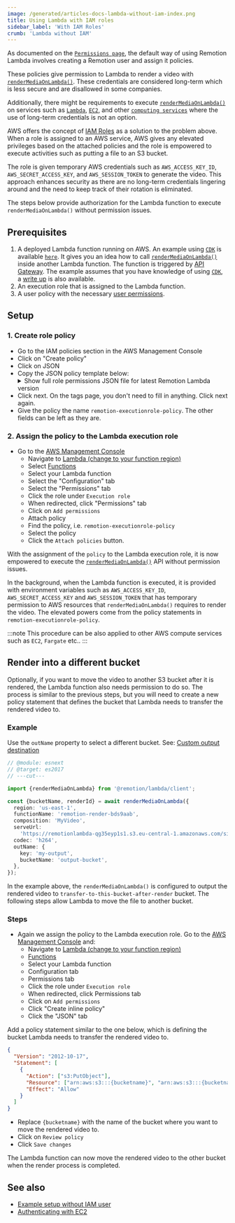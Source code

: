 ```yaml
---
image: /generated/articles-docs-lambda-without-iam-index.png
title: Using Lambda with IAM roles
sidebar_label: 'With IAM Roles'
crumb: 'Lambda without IAM'
---
```



As documented on the [`Permissions page`](/docs/lambda/permissions), the default way of using Remotion Lambda involves creating a Remotion user and assign it policies.

These policies give permission to Lambda to render a video with [`renderMediaOnLambda()`](/docs/lambda/rendermediaonlambda). These credentials are considered long-term which is less secure and are disallowed in some companies.

Additionally, there might be requirements to execute [`renderMediaOnLambda()`](/docs/lambda/rendermediaonlambda) on services such as [`Lambda`](https://docs.aws.amazon.com/lambda/latest/dg/welcome.html), [`EC2`](https://aws.amazon.com/ec2/), and other [`computing services`](https://aws.amazon.com/products/compute/) where the use of long-term credentials is not an option.

AWS offers the concept of [IAM Roles](https://docs.aws.amazon.com/IAM/latest/UserGuide/id_roles) as a solution to the problem above. When a role is assigned to an AWS service, AWS gives any elevated privileges based on the attached policies and the role is empowered to execute activities such as putting a file to an S3 bucket.

The role is given temporary AWS credentials such as `AWS_ACCESS_KEY_ID`, `AWS_SECRET_ACCESS_KEY`, and `AWS_SESSION_TOKEN` to generate the video. This approach enhances security as there are no long-term credentials lingering around and the need to keep track of their rotation is eliminated.

The steps below provide authorization for the Lambda function to execute `renderMediaOnLambda()` without permission issues.

## Prerequisites

1. A deployed Lambda function running on AWS. An example using [`CDK`](https://docs.aws.amazon.com/cdk/v2/guide/work-with-cdk-typescript.html) is available [`here`](https://github.com/alexfernandez803/example-lambda). It gives you an idea how to call [`renderMediaOnLambda()`](/docs/lambda/rendermediaonlambda) inside another Lambda function. The function is triggered by [API Gateway](https://docs.aws.amazon.com/apigateway/latest/developerguide/welcome.html). The example assumes that you have knowledge of using [`CDK`](https://docs.aws.amazon.com/cdk/v2/guide/work-with-cdk-typescript.html), a [write up](/docs/lambda/without-iam/example) is also available.
2. An execution role that is assigned to the Lambda function.
3. A user policy with the necessary [user permissions](/docs/lambda/permissions#user-permissions).

## Setup

### 1. Create role policy

- Go to the IAM policies section in the AWS Management Console
- Click on "Create policy"
- Click on JSON
- Copy the JSON policy template below:
  <details>
    <summary>
      Show full role permissions JSON file for latest Remotion Lambda version
    </summary>
    <UserPolicy />
  </details>
- Click next. On the tags page, you don't need to fill in anything. Click next again.
- Give the policy the name `remotion-executionrole-policy`. The other fields can be left as they are.

### 2. Assign the policy to the Lambda execution role

- Go to the [AWS Management Console](https://console.aws.amazon.com/console/home)
  - Navigate to [Lambda (change to your function region)](https://us-east-1.console.aws.amazon.com/lambda/home?region=us-east-1#/discover)
  - Select [Functions](https://us-east-1.console.aws.amazon.com/lambda/home?region=us-east-1#/functions)
  - Select your Lambda function
  - Select the "Configuration" tab
  - Select the "Permissions" tab
  - Click the role under `Execution role`
  - When redirected, click "Permissions" tab
  - Click on `Add permissions`
  - Attach policy
  - Find the policy, i.e. `remotion-executionrole-policy`
  - Select the policy
  - Click the `Attach policies` button.

With the assignment of the `policy` to the Lambda execution role, it is now empowered to execute the [`renderMediaOnLambda()`](/docs/lambda/rendermediaonlambda) API without permission issues.

In the background, when the Lambda function is executed, it is provided with environment variables such as `AWS_ACCESS_KEY_ID`, `AWS_SECRET_ACCESS_KEY` and `AWS_SESSION_TOKEN` that has temporary permission to AWS resources that `renderMediaOnLambda()` requires to render the video. The elevated powers come from the policy statements in `remotion-executionrole-policy`.

:::note
This procedure can be also applied to other AWS compute services such as `EC2`, `Fargate` etc..
:::

## Render into a different bucket

Optionally, if you want to move the video to another S3 bucket after it is rendered, the Lambda function also needs permission to do so. The process is similar to the previous steps, but you will need to create a new policy statement that defines the bucket that Lambda needs to transfer the rendered video to.

### Example

Use the `outName` property to select a different bucket. See: [Custom output destination](/docs/lambda/custom-destination)

```ts twoslash title="my-function.ts"
// @module: esnext
// @target: es2017
// ---cut---

import {renderMediaOnLambda} from '@remotion/lambda/client';

const {bucketName, renderId} = await renderMediaOnLambda({
  region: 'us-east-1',
  functionName: 'remotion-render-bds9aab',
  composition: 'MyVideo',
  serveUrl:
    'https://remotionlambda-qg35eyp1s1.s3.eu-central-1.amazonaws.com/sites/bf2jrbfkw',
  codec: 'h264',
  outName: {
    key: 'my-output',
    bucketName: 'output-bucket',
  },
});
```

In the example above, the `renderMediaOnLambda()` is configured to output the rendered video to `transfer-to-this-bucket-after-render` bucket. The following steps allow Lambda to move the file to another bucket.

### Steps

- Again we assign the policy to the Lambda execution role. Go to the [AWS Management Console](https://console.aws.amazon.com/console/home) and:
  - Navigate to [Lambda (change to your function region)](https://us-east-1.console.aws.amazon.com/lambda/home?region=us-east-1#/discover)
  - [Functions](https://us-east-1.console.aws.amazon.com/lambda/home?region=us-east-1#/functions)
  - Select your Lambda function
  - Configuration tab
  - Permissions tab
  - Click the role under `Execution role`
  - When redirected, click Permissions tab
  - Click on `Add permissions`
  - Click "Create inline policy"
  - Click the "JSON" tab

Add a policy statement similar to the one below, which is defining the bucket Lambda needs to transfer the rendered video to.

```json
{
  "Version": "2012-10-17",
  "Statement": [
    {
      "Action": ["s3:PutObject"],
      "Resource": ["arn:aws:s3:::{bucketname}", "arn:aws:s3:::{bucketname}/*"],
      "Effect": "Allow"
    }
  ]
}
```

- Replace `{bucketname}` with the name of the bucket where you want to move the rendered video to.
- Click on `Review policy`
- Click `Save changes`

The Lambda function can now move the rendered video to the other bucket when the render process is completed.

## See also

- [Example setup without IAM user](/docs/lambda/without-iam/example)
- [Authenticating with EC2](/docs/lambda/ec2)
